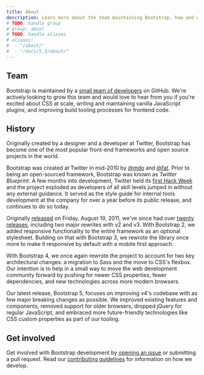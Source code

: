 ```yaml
---
title: About
description: Learn more about the team maintaining Bootstrap, how and why the project started, and how to get involved.
# TODO: handle group
# group: about
# TODO: handle aliases
# aliases:
#  - "/about/"
#  - "/docs/5.3/about/"
---
```


## Team

Bootstrap is maintained by a [small team of developers](https://github.com/orgs/twbs/people) on GitHub. We're actively looking to grow this team and would love to hear from you if you're excited about CSS at scale, writing and maintaining vanilla JavaScript plugins, and improving build tooling processes for frontend code.

## History

Originally created by a designer and a developer at Twitter, Bootstrap has become one of the most popular front-end frameworks and open source projects in the world.

Bootstrap was created at Twitter in mid-2010 by [@mdo](https://twitter.com/mdo) and [@fat](https://twitter.com/fat). Prior to being an open-sourced framework, Bootstrap was known as _Twitter Blueprint_. A few months into development, Twitter held its [first Hack Week](https://blog.twitter.com/engineering/en_us/a/2010/hack-week.html) and the project exploded as developers of all skill levels jumped in without any external guidance. It served as the style guide for internal tools development at the company for over a year before its public release, and continues to do so today.

Originally [released](https://blog.twitter.com/developer/en_us/a/2011/bootstrap-twitter.html) on <time datetime="2011-08-19 11:25">Friday, August 19, 2011</time>, we've since had over [twenty releases]([[param:repo]]/releases), including two major rewrites with v2 and v3. With Bootstrap 2, we added responsive functionality to the entire framework as an optional stylesheet. Building on that with Bootstrap 3, we rewrote the library once more to make it responsive by default with a mobile first approach.

With Bootstrap 4, we once again rewrote the project to account for two key architectural changes: a migration to Sass and the move to CSS's flexbox. Our intention is to help in a small way to move the web development community forward by pushing for newer CSS properties, fewer dependencies, and new technologies across more modern browsers.

Our latest release, Bootstrap 5, focuses on improving v4's codebase with as few major breaking changes as possible. We improved existing features and components, removed support for older browsers, dropped jQuery for regular JavaScript, and embraced more future-friendly technologies like CSS custom properties as part of our tooling.

## Get involved

Get involved with Bootstrap development by [opening an issue]([[param:repo]]/issues/new/choose) or submitting a pull request. Read our [contributing guidelines]([[param:repo]]/blob/v[[param:current_version]]/.github/CONTRIBUTING.md) for information on how we develop.
